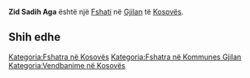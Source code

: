 {{Fshat në Kosovës
 | Emri                = Zid Sadih Aga
 | EmriAlt                = Sadikagan Zid,Sadikagin Zid,Zib-Sallih-Age,Zid Sadih Aga,Zid Sadikh Aga,Zidi Sadikages,Zidi Sadikagës,Zidi i Sadikages,Zidi i Sadikagës,Зид Садих Ага,Садикаган Зид
 | Emri (Rasa dhanore) = 
 | Figura              = 
 | Shteti              = Kosovës
 | Komuna              = Gjilan
 | Kodi postar         = 
 | Sipërfaqja          = 

 | Popullsia           = 

 | Regj. i popullsisë  = 
 | Dend. e popullsisë  = 
 | Faqja zyrtare       = 
 <!--- Koordinatat ----> 
 | Gjerësia            = 42.365
 | Gjatësia            = 20.44778
 | Lartësia            = 
}}
'''Zid Sadih Aga''' është një [[Fshati]] në [[Gjilan]] të [[Kosovës]].

<!-- == Gjeografia == -->
<!-- == Historia == -->
<!-- == Demografia == -->
== Shih edhe ==
{{Komuna Gjilan}}
{{Kosovo-Administrata-Cung}}

[[Kategoria:Fshatra në Kosovës]]
[[Kategoria:Fshatra në Kommunes Gjilan]]
[[Kategoria:Vendbanime në Kosovës]]